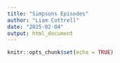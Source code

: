 ```yaml
---
title: "Simpsons Episodes"
author: "Liam Cottrell"
date: "2025-02-04"
output: html_document
---
```


```r
knitr::opts_chunk$set(echo = TRUE)
```
